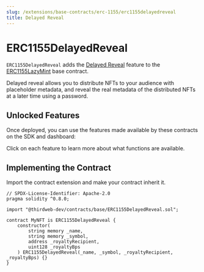 ```yaml
---
slug: /extensions/base-contracts/erc-1155/erc1155delayedreveal
title: Delayed Reveal
---
```



# ERC1155DelayedReveal

`ERC1155DelayedReveal` adds the [Delayed Reveal](/extensions/erc-1155/delayed-reveal) feature to the
[ERC1155LazyMint](/extensions/base-contracts/erc-1155/erc1155lazymint) base contract.

<div style={{ marginBottom: 24 }}>
  <ViewContractCodeButton
    link="https://github.com/thirdweb-dev/contracts/blob/main/contracts/base/ERC1155DelayedReveal.sol"
    name="ERC1155DelayedReveal"
  />
</div>

Delayed reveal allows you to distribute NFTs to your audience with placeholder metadata, and reveal the real metadata of the distributed NFTs at a later time using a password.

<div className="row" style={{ marginBottom: 24 }}>
  <div className="col col--12" style={{ marginTop: 8 }}>
    <QuickstartCard
      name="Learn more about delayed reveal"
      link="https://blog.thirdweb.com/delayed-reveal-nfts"
      image="/assets/icons/sdks.png"
    />
  </div>
</div>

## Unlocked Features

Once deployed, you can use the features made available by these contracts on the SDK and dashboard:

Click on each feature to learn more about what functions are available.

<div className="row" style={{ marginBottom: 24, flexWrap: "wrap" }}>
  <div className="col col--4" style={{ padding: 8 }}>
    <QuickstartCard
      name="ERC1155 Standard"
      link="/extensions/erc-1155/standard#unlocked-features"
      image="/assets/icons/edition.png"
    />
  </div>
  <div className="col col--4" style={{ padding: 8 }}>
    <QuickstartCard
      name="Lazy Minting"
      link="/extensions/erc-1155/drop#unlocked-features"
      image="/assets/icons/edition-drop.png"
    />
  </div>
  <div className="col col--4" style={{ padding: 8 }}>
    <QuickstartCard
      name="Delayed Reveal"
      link="/extensions/erc-1155/delayed-reveal#unlocked-features"
      image="/assets/icons/edition-drop.png"
    />
  </div>
  <div className="col col--4" style={{ padding: 8 }}>
    <QuickstartCard
      name="Enumerable"
      link="/extensions/erc-1155/enumerable#unlocked-features"
      image="/assets/icons/edition.png"
    />
  </div>
  <div className="col col--4" style={{ padding: 8 }}>
    <QuickstartCard
      name="Burnable"
      link="/extensions/erc-1155/burnable#unlocked-features"
      image="/assets/icons/edition.png"
    />
  </div>
  <div className="col col--4" style={{ padding: 8 }}>
    <QuickstartCard
      name="Contract Metadata"
      link="/extensions/features/contractmetadata#unlocked-features"
      image="/assets/icons/general.png"
    />
  </div>
  <div className="col col--4" style={{ padding: 8 }}>
    <QuickstartCard
      name="Royalties"
      link="/extensions/features/royalty#unlocked-features"
      image="/assets/icons/general.png"
    />
  </div>
</div>

## Implementing the Contract

Import the contract extension and make your contract inherit it.

```solidity
// SPDX-License-Identifier: Apache-2.0
pragma solidity ^0.8.0;

import "@thirdweb-dev/contracts/base/ERC1155DelayedReveal.sol";

contract MyNFT is ERC1155DelayedReveal {
    constructor(
        string memory _name,
        string memory _symbol,
        address _royaltyRecipient,
        uint128 _royaltyBps
    ) ERC1155DelayedReveal(_name, _symbol, _royaltyRecipient, _royaltyBps) {}
}
```
